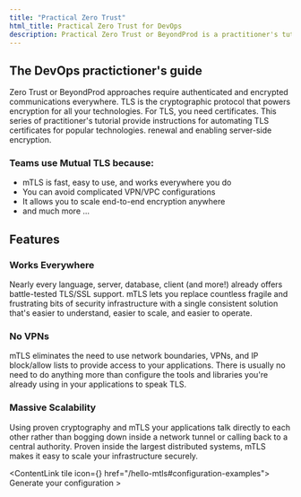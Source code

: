 ```yaml
---
title: "Practical Zero Trust"
html_title: Practical Zero Trust for DevOps
description: Practical Zero Trust or BeyondProd is a practitioner's tutorial for automating TLS certificates and enabling server-side encryption.
---
```




## The DevOps practictioner's guide

Zero Trust or BeyondProd approaches require authenticated and encrypted communications everywhere.
TLS is the cryptographic protocol that powers encryption for all your technologies.
For TLS, you need certificates.
This series of practitioner's tutorial provide instructions for automating TLS certificates for popular technologies.
renewal and enabling server-side encryption.


### Teams use Mutual TLS because:

- mTLS is fast, easy to use, and works everywhere you do
- You can avoid complicated VPN/VPC configurations
- It allows you to scale end-to-end encryption anywhere
- and much more ...

## Features

### Works Everywhere

Nearly every language, server, database, client (and more!) already offers battle-tested TLS/SSL support. mTLS lets you replace countless fragile and frustrating bits of security infrastructure with a single consistent solution that's easier to understand, easier to scale, and easier to operate.

### No VPNs

mTLS eliminates the need to use network boundaries, VPNs, and IP block/allow lists to provide access to your applications. There is usually no need to do anything more than configure the tools and libraries you're already using in your applications to speak TLS.

### Massive Scalability

Using proven cryptography and mTLS your applications talk directly to each other rather than bogging down inside a network tunnel or calling back to a central authority. Proven inside the largest distributed systems, mTLS makes it easy to scale your infrastructure securely.

<ContentLink tile icon={<ToolsIcon />} href="/hello-mtls#configuration-examples">
  Generate your configuration &gt;
</ContentLink>
